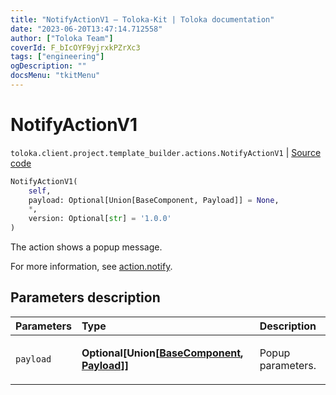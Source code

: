 ```yaml
---
title: "NotifyActionV1 — Toloka-Kit | Toloka documentation"
date: "2023-06-20T13:47:14.712558"
author: ["Toloka Team"]
coverId: F_bIcOYF9yjrxkPZrXc3
tags: ["engineering"]
ogDescription: ""
docsMenu: "tkitMenu"
---
```


# NotifyActionV1

`toloka.client.project.template_builder.actions.NotifyActionV1` | [Source code](https://github.com/Toloka/toloka-kit/blob/v1.2.0/src/client/project/template_builder/actions.py#L45)

```python
NotifyActionV1(
    self,
    payload: Optional[Union[BaseComponent, Payload]] = None,
    *,
    version: Optional[str] = '1.0.0'
)
```

The action shows a popup message.

For more information, see [action.notify](/docs/template-builder/reference/action.notify).

## Parameters description

| Parameters | Type | Description |
| :----------| :----| :-----------|
`payload`|**Optional\[Union\[[BaseComponent](/docs/toloka-kit/reference/toloka.client.project.template_builder.base.BaseComponent), [Payload](/docs/toloka-kit/reference/toloka.client.project.template_builder.actions.NotifyActionV1.Payload)\]\]**|<p>Popup parameters.</p>